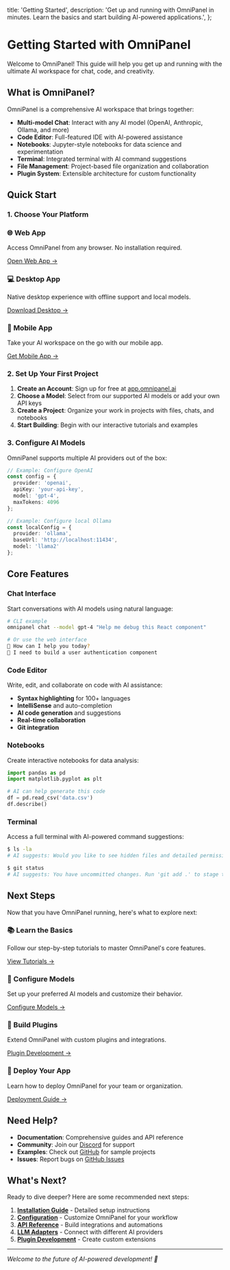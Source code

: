 
  title: 'Getting Started',
  description: 'Get up and running with OmniPanel in minutes. Learn the basics and start building AI-powered applications.',
};

# Getting Started with OmniPanel

Welcome to OmniPanel! This guide will help you get up and running with the ultimate AI workspace for chat, code, and creativity.

## What is OmniPanel?

OmniPanel is a comprehensive AI workspace that brings together:

- **Multi-model Chat**: Interact with any AI model (OpenAI, Anthropic, Ollama, and more)
- **Code Editor**: Full-featured IDE with AI-powered assistance
- **Notebooks**: Jupyter-style notebooks for data science and experimentation
- **Terminal**: Integrated terminal with AI command suggestions
- **File Management**: Project-based file organization and collaboration
- **Plugin System**: Extensible architecture for custom functionality

## Quick Start

### 1. Choose Your Platform

<div className="grid grid-cols-1 md:grid-cols-3 gap-6 my-8">
  <div className="p-6 border border-gray-200 dark:border-gray-700 rounded-lg">
    <h3 className="text-lg font-semibold mb-2">🌐 Web App</h3>
    <p className="text-sm text-gray-600 dark:text-gray-300 mb-4">
      Access OmniPanel from any browser. No installation required.
    </p>
    <a href="https://app.omnipanel.ai" className="text-primary-600 hover:text-primary-500 text-sm font-medium">
      Open Web App →
    </a>
  </div>
  
  <div className="p-6 border border-gray-200 dark:border-gray-700 rounded-lg">
    <h3 className="text-lg font-semibold mb-2">💻 Desktop App</h3>
    <p className="text-sm text-gray-600 dark:text-gray-300 mb-4">
      Native desktop experience with offline support and local models.
    </p>
    <a href="/getting-started/installation#desktop" className="text-primary-600 hover:text-primary-500 text-sm font-medium">
      Download Desktop →
    </a>
  </div>
  
  <div className="p-6 border border-gray-200 dark:border-gray-700 rounded-lg">
    <h3 className="text-lg font-semibold mb-2">📱 Mobile App</h3>
    <p className="text-sm text-gray-600 dark:text-gray-300 mb-4">
      Take your AI workspace on the go with our mobile app.
    </p>
    <a href="/getting-started/installation#mobile" className="text-primary-600 hover:text-primary-500 text-sm font-medium">
      Get Mobile App →
    </a>
  </div>
</div>

### 2. Set Up Your First Project

1. **Create an Account**: Sign up for free at [app.omnipanel.ai](https://app.omnipanel.ai)
2. **Choose a Model**: Select from our supported AI models or add your own API keys
3. **Create a Project**: Organize your work in projects with files, chats, and notebooks
4. **Start Building**: Begin with our interactive tutorials and examples

### 3. Configure AI Models

OmniPanel supports multiple AI providers out of the box:

```typescript
// Example: Configure OpenAI
const config = {
  provider: 'openai',
  apiKey: 'your-api-key',
  model: 'gpt-4',
  maxTokens: 4096
};

// Example: Configure local Ollama
const localConfig = {
  provider: 'ollama',
  baseUrl: 'http://localhost:11434',
  model: 'llama2'
};
```

## Core Features

### Chat Interface

Start conversations with AI models using natural language:

```bash
# CLI example
omnipanel chat --model gpt-4 "Help me debug this React component"

# Or use the web interface
🤖 How can I help you today?
💬 I need to build a user authentication component
```

### Code Editor

Write, edit, and collaborate on code with AI assistance:

- **Syntax highlighting** for 100+ languages
- **IntelliSense** and auto-completion
- **AI code generation** and suggestions
- **Real-time collaboration**
- **Git integration**

### Notebooks

Create interactive notebooks for data analysis:

```python
import pandas as pd
import matplotlib.pyplot as plt

# AI can help generate this code
df = pd.read_csv('data.csv')
df.describe()
```

### Terminal

Access a full terminal with AI-powered command suggestions:

```bash
$ ls -la
# AI suggests: Would you like to see hidden files and detailed permissions?

$ git status
# AI suggests: You have uncommitted changes. Run 'git add .' to stage them.
```

## Next Steps

Now that you have OmniPanel running, here's what to explore next:

<div className="grid grid-cols-1 md:grid-cols-2 gap-6 my-8">
  <div className="p-6 bg-blue-50 dark:bg-blue-950/30 border border-blue-200 dark:border-blue-800 rounded-lg">
    <h3 className="text-lg font-semibold mb-2 text-blue-900 dark:text-blue-100">📚 Learn the Basics</h3>
    <p className="text-sm text-blue-700 dark:text-blue-300 mb-4">
      Follow our step-by-step tutorials to master OmniPanel's core features.
    </p>
    <a href="/guides/tutorials" className="text-blue-600 hover:text-blue-500 text-sm font-medium">
      View Tutorials →
    </a>
  </div>
  
  <div className="p-6 bg-green-50 dark:bg-green-950/30 border border-green-200 dark:border-green-800 rounded-lg">
    <h3 className="text-lg font-semibold mb-2 text-green-900 dark:text-green-100">🔧 Configure Models</h3>
    <p className="text-sm text-green-700 dark:text-green-300 mb-4">
      Set up your preferred AI models and customize their behavior.
    </p>
    <a href="/llm-adapters" className="text-green-600 hover:text-green-500 text-sm font-medium">
      Configure Models →
    </a>
  </div>
  
  <div className="p-6 bg-purple-50 dark:bg-purple-950/30 border border-purple-200 dark:border-purple-800 rounded-lg">
    <h3 className="text-lg font-semibold mb-2 text-purple-900 dark:text-purple-100">🔌 Build Plugins</h3>
    <p className="text-sm text-purple-700 dark:text-purple-300 mb-4">
      Extend OmniPanel with custom plugins and integrations.
    </p>
    <a href="/plugins" className="text-purple-600 hover:text-purple-500 text-sm font-medium">
      Plugin Development →
    </a>
  </div>
  
  <div className="p-6 bg-yellow-50 dark:bg-yellow-950/30 border border-yellow-200 dark:border-yellow-800 rounded-lg">
    <h3 className="text-lg font-semibold mb-2 text-yellow-900 dark:text-yellow-100">🚀 Deploy Your App</h3>
    <p className="text-sm text-yellow-700 dark:text-yellow-300 mb-4">
      Learn how to deploy OmniPanel for your team or organization.
    </p>
    <a href="/guides/deployment" className="text-yellow-600 hover:text-yellow-500 text-sm font-medium">
      Deployment Guide →
    </a>
  </div>
</div>

## Need Help?

- **Documentation**: Comprehensive guides and API reference
- **Community**: Join our [Discord](https://discord.gg/omnipanel) for support
- **Examples**: Check out [GitHub](https://github.com/omnipanel/examples) for sample projects
- **Issues**: Report bugs on [GitHub Issues](https://github.com/omnipanel/omnipanel/issues)

## What's Next?

Ready to dive deeper? Here are some recommended next steps:

1. **[Installation Guide](/getting-started/installation)** - Detailed setup instructions
2. **[Configuration](/getting-started/configuration)** - Customize OmniPanel for your workflow
3. **[API Reference](/api)** - Build integrations and automations
4. **[LLM Adapters](/llm-adapters)** - Connect with different AI providers
5. **[Plugin Development](/plugins)** - Create custom extensions

---

*Welcome to the future of AI-powered development! 🚀* 
